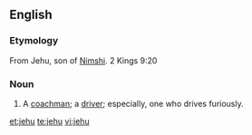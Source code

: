 ==English==

===Etymology===
From Jehu, son of [[Nimshi]]. 2 Kings 9:20

===Noun===
{{en-noun|jehus}}

# {{colloquial}} A [[coachman]]; a [[driver]]; especially, one who drives furiously.

[[et:jehu]]
[[te:jehu]]
[[vi:jehu]]